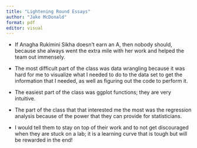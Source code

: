```yaml
---
title: "Lightening Round Essays"
author: "Jake McDonald"
format: pdf
editor: visual
---
```


-   If Anagha Rukimini Sikha doesn\'t earn an A, then nobody should, because she always went the extra mile with her work and helped the team out immensely.

-   The most difficult part of the class was data wrangling because it was hard for me to visualize what I needed to do to the data set to get the information that I needed, as well as figuring out the code to perform it.

-   The easiest part of the class was ggplot functions; they are very intuitive.

-   The part of the class that that interested me the most was the regression analysis because of the power that they can provide for statisticians.

-   I would tell them to stay on top of their work and to not get discouraged when they are stuck on a lab; it is a learning curve that is tough but will be rewarded in the end!
